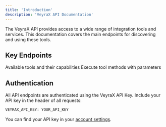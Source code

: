 ```yaml
---
title: 'Introduction'
description: 'VeyraX API Documentation'
---
```


The VeyraX API provides access to a wide range of integration tools and services. This documentation covers the main endpoints for discovering and using these tools.

## Key Endpoints

<CardGroup>
  <Card
    title="Get Tools"
    icon="toolbox"
    href="/api-reference/endpoint/get-tools"
  >
    Available tools and their capabilities
  </Card>
  <Card
    title="Tool Call"
    icon="bolt"
    href="/api-reference/endpoint/tool-call"
  >
    Execute tool methods with parameters
  </Card>
</CardGroup>

## Authentication

All API endpoints are authenticated using the VeyraX API Key. Include your API key in the header of all requests:

```bash
VEYRAX_API_KEY: YOUR_API_KEY
```

You can find your API key in your [account settings](https://www.veyrax.com/agent/new).
